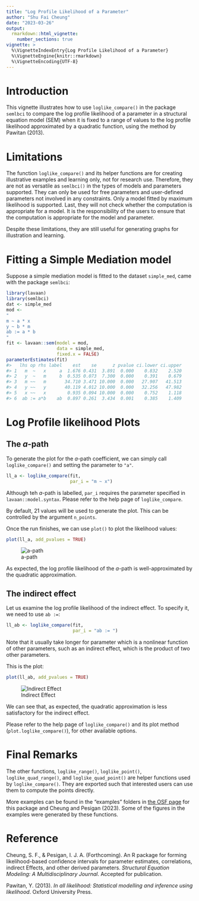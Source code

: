 ```yaml
---
title: "Log Profile Likelihood of a Parameter"
author: "Shu Fai Cheung"
date: "2023-03-26"
output:
  rmarkdown::html_vignette:
    number_sections: true
vignette: >
  %\VignetteIndexEntry{Log Profile Likelihood of a Parameter}
  %\VignetteEngine{knitr::rmarkdown}
  %\VignetteEncoding{UTF-8}
---
```




# Introduction

This vignette illustrates how to use
`loglike_compare()` in the package
`semlbci` to compare the
log profile likelihood of a parameter
in a structural equation model (SEM)
when it is fixed to a range of values
to the log profile likelihood
approximated by a quadratic function,
using the method by Pawitan (2013).

# Limitations

The function `loglike_compare()`
and its helper functions
are for creating illustrative examples
and learning only, not for research use.
Therefore, they are not as versatile as
`semlbci()` in the types of models and
parameters supported. They can only
be used for free parameters and
user-defined parameters not involved in
any constraints. Only a model fitted by
maximum likelihood is supported. Last,
they will not check whether the
computation is appropriate for a model.
It is the responsibility of the users
to ensure that the computation is
appropriate for the model and parameter.

Despite these limitations, they are
still useful for generating graphs for
illustration and learning.

# Fitting a Simple Mediation model

Suppose a simple mediation model is
fitted to the dataset `simple_med`,
came with the package `semlbci`:


```r
library(lavaan)
library(semlbci)
dat <- simple_med
mod <-
"
m ~ a * x
y ~ b * m
ab := a * b
"
fit <- lavaan::sem(model = mod,
                   data = simple_med,
                   fixed.x = FALSE)
parameterEstimates(fit)
#>   lhs op rhs label    est    se      z pvalue ci.lower ci.upper
#> 1   m  ~   x     a  1.676 0.431  3.891  0.000    0.832    2.520
#> 2   y  ~   m     b  0.535 0.073  7.300  0.000    0.391    0.679
#> 3   m ~~   m       34.710 3.471 10.000  0.000   27.907   41.513
#> 4   y ~~   y       40.119 4.012 10.000  0.000   32.256   47.982
#> 5   x ~~   x        0.935 0.094 10.000  0.000    0.752    1.118
#> 6  ab := a*b    ab  0.897 0.261  3.434  0.001    0.385    1.409
```

# Log Profile likelihood Plots

## The *a*-path

To generate the plot for the *a*-path coefficient,
we can simply call `loglike_compare()` and setting the
parameter to `"a"`.


```r
ll_a <- loglike_compare(fit,
                        par_i = "m ~ x")
```

Although teh *a*-path is labelled, `par_i` requires the
parameter specified in `lavaan::model.syntax`. Please
refer to the help page of `loglike_compare`.

By default, 21 values will be used to generate the plot. This
can be controlled by the argument `n_points`.

Once the run finishes, we can use `plot()` to plot
the likelihood values:


```r
plot(ll_a, add_pvalues = TRUE)
```

![a-path](loglike_plot_a-1.png)

As expected, the log profile likelihood of the *a*-path is
well-approximated by the quadratic approximation.

## The indirect effect

Let us examine the log profile likelihood of the indirect
effect. To specify it, we need to use `ab :=`:


```r
ll_ab <- loglike_compare(fit,
                         par_i = "ab := ")
```

Note that it usually take longer for parameter which is
a nonlinear function of other parameters, such as an
indirect effect, which is the product of two other parameters.

This is the plot:


```r
plot(ll_ab, add_pvalues = TRUE)
```

![Indirect Effect](loglike_plot_ab-1.png)

We can see that, as expected, the quadratic approximation is
less satisfactory for the indirect effect.

Please refer to the help page of
`loglike_compare()` and its plot
method (`plot.loglike_compare()`),
for other available options.

# Final Remarks

The other functions, `loglike_range()`,
`loglike_point()`, `loglike_quad_range()`,
and `loglike_quad_point()` are helper
functions used by `loglike_compare()`.
They are exported such that interested
users can use them to compute the points
directly.

More examples can be found
in the "examples" folders in
[the OSF page](https://osf.io/b9a2p/files/osfstorage)
for this package and Cheung and Pesigan (2023).
Some of the figures in the examples were
generated by these functions.

# Reference

Cheung, S. F., & Pesigan, I. J. A. (Forthcoming). An R package
for forming likelihood-based confidence intervals for parameter
estimates, correlations, indirect Effects, and other derived
parameters. *Structural Equation Modeling: A Multidisciplinary Journal*.
Accepted for publication.

Pawitan, Y. (2013). *In all likelihood: Statistical modelling and inference using likelihood*. Oxford University Press.
